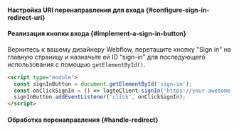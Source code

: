 

<SignInFlowSummary />

#### Настройка URI перенаправления для входа \{#configure-sign-in-redirect-uri}

<ConfigureRedirectUri
  figureSrc={redirectUriFigure}
  redirectUri="https://your-awesome-site.webflow.io/callback"
/>

#### Реализация кнопки входа \{#implement-a-sign-in-button}

Вернитесь к вашему дизайнеру Webflow, перетащите кнопку "Sign in" на главную страницу и назначьте ей ID “sign-in” для последующего использования с помощью `getElementById()`.

```html
<script type="module">
  const signInButton = document.getElementById('sign-in');
  const onClickSignIn = () => logtoClient.signIn('https://your-awesome-site.webflow.io/callback');
  signInButton.addEventListener('click', onClickSignIn);
</script>
```

#### Обработка перенаправления \{#handle-redirect}

<HandleRedirect />
